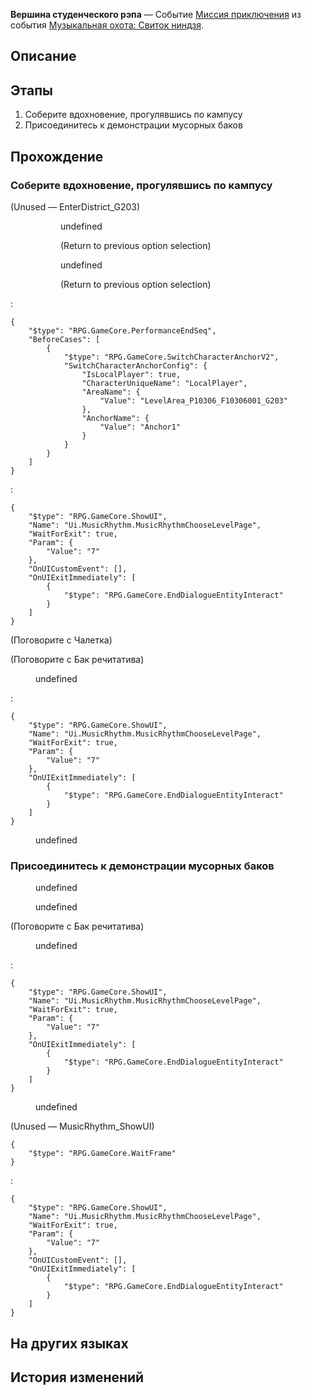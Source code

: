 {{Дополнить|Диалоги.}}
{{Миссия Инфобокс
|id              = 8026116
|Название        = 
|Изображение     = Миссия Освоения Вершина студенческого рэпа.png
|Тип             = Миссия приключения
|События         = Музыкальная охота: Свиток ниндзя
|Глава           = Музыкальная охота: Свиток ниндзя
|Условия         = 
|Персонажи       = Бак речитатива; Бак рэпа; Бак хип-хопа; Наблюдающая студентка; Первопроходец; Представитель Школы богатств; Чалетка
|СтартЛокация    = Академия оригами
|Мир             = Пенакония
|Локации         = Академия оригами
|Предыдущая      = 
|Следующая       = 
|Награды         = Кредиты*5 000
}}
'''Вершина студенческого рэпа''' — Событие [[Миссия приключения]] из события [[Музыкальная охота: Свиток ниндзя]].

==Описание==
{{Описание|<!--официальное описание из Перекрёстка судеб-->}}

==Этапы==
# Соберите вдохновение, прогулявшись по кампусу
# Присоединитесь к демонстрации мусорных баков

==Прохождение==
{{Дополнить}}

===Соберите вдохновение, прогулявшись по кампусу===
{{Описание миссии|локация=Академия оригами|Вы стали менеджером группы, выступающей на Вечере музыки. Ваша группа должна устроить три выступления на сцене в центре кампуса.<br />Прогуляйтесь по кампусу, чтобы помочь Раппе собрать вдохновение.}}
{{Диалог Начало}}

;(Unused &mdash; EnterDistrict_G203)
<!--Unknown TalkSentence: 802619555-->
:<!--Unknown TalkSentence: 802619556-->
:<!--Unknown TalkSentence: 802619557-->
:<!--Unknown TalkSentence: 802619558-->
:<!--Unknown TalkSentence: 802619559-->
::{{Диалог|Стрелка}} undefined
::<!--Unknown TalkSentence: 802619561-->
::<!--Unknown TalkSentence: 802619562-->
::<!--Unknown TalkSentence: 802619563-->
::<!--Unknown TalkSentence: 802619564-->
::<!--Unknown TalkSentence: 802619565-->
::<!--Unknown TalkSentence: 802619566-->
::<!--Unknown TalkSentence: 802619567-->
::<!--Unknown TalkSentence: 802619568-->
::<!--Unknown TalkSentence: 802619569-->
::<!--Unknown TalkSentence: 802619570-->
::<!--Unknown TalkSentence: 802619571-->
::<!--Unknown TalkSentence: 802619572-->
::<!--Unknown TalkSentence: 802619573-->
::<!--Unknown TalkSentence: 802619574-->
::;(Return to previous option selection)
::{{Диалог|Стрелка}} undefined
::<!--Unknown TalkSentence: 802619564-->
::<!--Unknown TalkSentence: 802619565-->
::<!--Unknown TalkSentence: 802619566-->
::<!--Unknown TalkSentence: 802619567-->
::<!--Unknown TalkSentence: 802619568-->
::<!--Unknown TalkSentence: 802619569-->
::<!--Unknown TalkSentence: 802619570-->
::<!--Unknown TalkSentence: 802619571-->
::<!--Unknown TalkSentence: 802619572-->
::<!--Unknown TalkSentence: 802619573-->
::<!--Unknown TalkSentence: 802619574-->
::;(Return to previous option selection)
:<pre>{
	"$type": "RPG.GameCore.PerformanceEndSeq",
	"BeforeCases": [
		{
			"$type": "RPG.GameCore.SwitchCharacterAnchorV2",
			"SwitchCharacterAnchorConfig": {
				"IsLocalPlayer": true,
				"CharacterUniqueName": "LocalPlayer",
				"AreaName": {
					"Value": "LevelArea_P10306_F10306001_G203"
				},
				"AnchorName": {
					"Value": "Anchor1"
				}
			}
		}
	]
}</pre>
:<pre>{
	"$type": "RPG.GameCore.ShowUI",
	"Name": "Ui.MusicRhythm.MusicRhythmChooseLevelPage",
	"WaitForExit": true,
	"Param": {
		"Value": "7"
	},
	"OnUICustomEvent": [],
	"OnUIExitImmediately": [
		{
			"$type": "RPG.GameCore.EndDialogueEntityInteract"
		}
	]
}</pre>

;(Поговорите с Чалетка)
<!--Unknown TalkSentence: 802619574-->


;(Поговорите с Бак речитатива)
<!--Unknown TalkSentence: 802611433-->
:{{Диалог|Журнал путешествий}} undefined
:<pre>{
	"$type": "RPG.GameCore.ShowUI",
	"Name": "Ui.MusicRhythm.MusicRhythmChooseLevelPage",
	"WaitForExit": true,
	"Param": {
		"Value": "7"
	},
	"OnUIExitImmediately": [
		{
			"$type": "RPG.GameCore.EndDialogueEntityInteract"
		}
	]
}</pre>
:{{Диалог|Выход}} undefined
{{Диалог Конец}}

===Присоединитесь к демонстрации мусорных баков===
{{Описание миссии|локация=Академия оригами|Вы стали менеджером группы, выступающей на Вечере музыки. Ваша группа должна устроить три выступления на сцене в центре кампуса.<br />Вы раздобыли запись бита урн для мусора. Помогите Раппе собрать вдохновение.}}
{{Диалог Начало}}
<!--Unknown TalkSentence: 802619596-->
<!--Unknown TalkSentence: 802619597-->
<!--Unknown TalkSentence: 802619598-->
<!--Unknown TalkSentence: 802619599-->
<!--Unknown TalkSentence: 802619600-->
<!--Unknown TalkSentence: 802619601-->
:{{Диалог|Стрелка}} undefined
:<!--Unknown TalkSentence: 802619603-->
:<!--Unknown TalkSentence: 802619604-->
:<!--Unknown TalkSentence: 802619605-->
:<!--Unknown TalkSentence: 802619606-->
::{{tx}}
:{{Диалог|Стрелка}} undefined
:<!--Unknown TalkSentence: 802619605-->
:<!--Unknown TalkSentence: 802619606-->
::{{tx}}
<!--Unknown TalkSentence: 802619605-->
<!--Unknown TalkSentence: 802619606-->
:{{tx}}

;(Поговорите с Бак речитатива)
<!--Unknown TalkSentence: 802611433-->
:{{Диалог|Журнал путешествий}} undefined
:<pre>{
	"$type": "RPG.GameCore.ShowUI",
	"Name": "Ui.MusicRhythm.MusicRhythmChooseLevelPage",
	"WaitForExit": true,
	"Param": {
		"Value": "7"
	},
	"OnUIExitImmediately": [
		{
			"$type": "RPG.GameCore.EndDialogueEntityInteract"
		}
	]
}</pre>
:{{Диалог|Выход}} undefined

;(Unused &mdash; MusicRhythm_ShowUI)
<pre>{
	"$type": "RPG.GameCore.WaitFrame"
}</pre>
:<pre>{
	"$type": "RPG.GameCore.ShowUI",
	"Name": "Ui.MusicRhythm.MusicRhythmChooseLevelPage",
	"WaitForExit": true,
	"Param": {
		"Value": "7"
	},
	"OnUICustomEvent": [],
	"OnUIExitImmediately": [
		{
			"$type": "RPG.GameCore.EndDialogueEntityInteract"
		}
	]
}</pre>
{{Диалог Конец}}

==На других языках==
{{На других языках
|en   = Collegiate Zenith of Rapping
|zhs  = 校园说唱之巅
|zht  = 校園饒舌之巔
|ja   = キャンパスラップの頂点
|ko   = 캠퍼스 힙합의 정점
|es   = Culmen rapero del campus
|fr   = Bahut Supa Crew
|ru   = Вершина студенческого рэпа
|th   = ยอดแรปเปอร์แห่งมหาลัย
|vi   = Đỉnh Cao Rap Vườn Trường
|de   = Rap-Gipfel des Campus
|id   = Raja Rap Kampus
|pt   = Colegiado Zênite do Rap
}}

==История изменений==
{{История изменений|2.7}}
